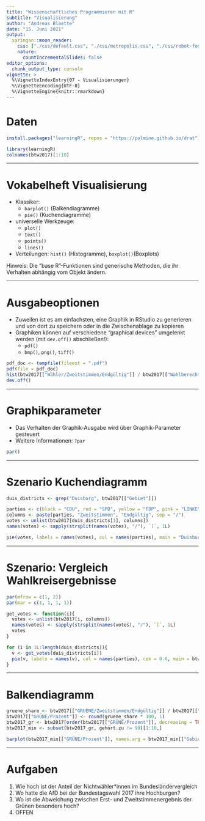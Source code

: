 ```yaml
---
title: "Wissenschaftliches Programmieren mit R"
subtitle: "Visualisierung"
author: "Andreas Blaette"
date: "15. Juni 2021"
output: 
  xaringan::moon_reader:
    css: ["./css/default.css", "./css/metropolis.css", "./css/robot-fonts.css", './css/polminify.css']
    nature:
      countIncrementalSlides: false
editor_options:
  chunk_output_type: console
vignette: >
  %\VignetteIndexEntry{07 - Visualisierungen}
  %\VignetteEncoding{UTF-8}
  %\VignetteEngine{knitr::rmarkdown}  
---
```


# Daten

```r
install.packages("learningR", repos = "https://polmine.github.io/drat")
```

```r
library(learningR)
colnames(btw2017)[1:10]
```


---

# Vokabelheft Visualisierung

- Klassiker: 
  - `barplot()` (Balkendiagramme)
  - `pie()` (Kuchendiagramme)
- universelle Werkzeuge:
  - `plot()`
  - `text()`
  - `points()`
  - `lines()`
- Verteilungen: `hist()` (Histogramme), `boxplot()`(Boxplots)

Hinweis: Die "base R"-Funktionen sind generische Methoden, die ihr Verhalten abhängig vom Objekt ändern.

---

# Ausgabeoptionen

- Zuweilen ist es am einfachsten, eine Graphik in RStudio zu generieren und von dort zu speichern oder in die Zwischenablage zu kopieren
- Graphiken können auf verschiedene "graphical devices" umgelenkt werden (mit `dev.off()` abschließen!):
  - `pdf()`
  - `bmp()`, `png()`, `tiff()`

```r
pdf_doc <- tempfile(fileext = ".pdf")
pdf(file = pdf_doc)
hist(btw2017[["Wähler/Zweitstimmen/Endgültig"]] / btw2017[["Wahlberechtigte/Zweitstimmen/Endgültig"]])
dev.off()
```

---

#  Graphikparameter

- Das Verhalten der Graphik-Ausgabe wird über Graphik-Parameter gesteuert
- Weitere Informationen: `?par`

```r
par()
```

---

# Szenario Kuchendiagramm

```r
duis_districts <- grep("Duisburg", btw2017[["Gebiet"]])

parties <- c(black = "CDU", red = "SPD", yellow = "FDP", pink = "LINKE", green = "GRUENE", blue = "AfD")
columns <- paste(parties, "Zweitstimmen", "Endgültig", sep = "/")
votes <- unlist(btw2017[duis_districts[1], columns])
names(votes) <- sapply(strsplit(names(votes), "/"), `[`, 1L)

pie(votes, labels = names(votes), col = names(parties), main = "Duisburg I", cex = 0.6)
```

---

# Szenario: Vergleich Wahlkreisergebnisse

```r
par(mfrow = c(1, 2))
par(mar = c(1, 1, 1, 1))

get_votes <- function(i){
  votes <- unlist(btw2017[i, columns])
  names(votes) <- sapply(strsplit(names(votes), "/"), `[`, 1L)
  votes
}

for (i in 1L:length(duis_districts)){
  v <- get_votes(duis_districts[i])
  pie(v, labels = names(v), col = names(parties), cex = 0.6, main = btw2017[duis_districts[i], "Gebiet"])
}
```

---

# Balkendiagramm

```r
gruene_share <- btw2017[["GRUENE/Zweitstimmen/Endgültig"]] / btw2017[["Wähler/Zweitstimmen/Endgültig"]]
btw2017[["GRÜNE/Prozent"]] <- round(gruene_share * 100, 1)
btw2017_gr <- btw2017[order(btw2017[["GRÜNE/Prozent"]], decreasing = TRUE),]
btw2017_min <- subset(btw2017_gr, gehört.zu != 99)[1:10,]

barplot(btw2017_min[["GRÜNE/Prozent"]], names.arg = btw2017_min[["Gebiet"]], las = 2)
```

---

# Aufgaben 

1. Wie hoch ist der Anteil der Nichtwähler*innen im Bundesländervergleich
2. Wo hatte die AfD bei der Bundestagswahl 2017 ihre Hochburgen?
3. Wo ist die Abweichung zwischen Erst- und Zweitstimmenergebnis der Grünen besonders hoch?
4. OFFEN
